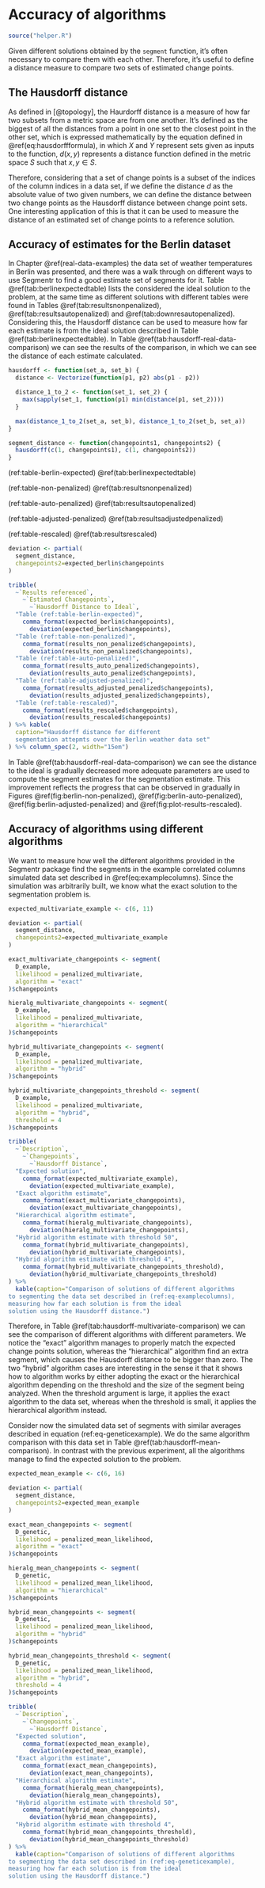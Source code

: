 # Accuracy of algorithms

```r
source("helper.R")
```

Given different solutions obtained by the `segment` function, it's often necessary to compare them with each other. Therefore, it's useful to define a distance measure to compare two sets of estimated change points.

## The Hausdorff distance

As defined in [@topology], the Haurdorff distance is a measure of
how far two subsets from a metric space are from one another. It's
defined as the biggest of all the distances from a point in one
set to the closest point in the other set, which is expressed
mathematically by the equation defined in
\@ref(eq:hausdorffformula), in which $X$ and $Y$ represent sets
given as inputs to the function, $d(x, y)$ represents a distance
function defined in the metric space $S$ such that $x, y \in S$.

\begin{equation}
d_H(X,Y) = \max\left\{\,\sup_{x \in X} \inf_{y \in Y} d(x,y)\, ,\, \sup_{y \in Y} \inf_{x \in X} d(x,y)\,\right\}
(\#eq:hausdorffformula)
\end{equation}

Therefore, considering that a set of change points is a subset of
the indices of the column indices in a data set, if we define the
distance $d$ as the absolute value of two given numbers, we can
define the distance between two change points as the Hausdorff
distance between change point sets. One interesting application
of this is that it can be used to measure the distance of
an estimated set of change points to a reference solution.

## Accuracy of estimates for the Berlin dataset

In Chapter \@ref(real-data-examples) the data set of weather temperatures in
Berlin was presented, and there was a walk through on different ways to use
Segmentr to find a good estimate set of segments for it. Table
\@ref(tab:berlinexpectedtable) lists the considered the ideal solution to the
problem, at the same time as different solutions with different tables were
found in Tables \@ref(tab:resultsnonpenalized), \@ref(tab:resultsautopenalized)
and \@ref(tab:downresautopenalized). Considering this, the
Hausdorff distance can be used to measure how far each estimate is from
the ideal solution described in Table \@ref(tab:berlinexpectedtable).
In Table \@ref(tab:hausdorff-real-data-comparison) we can see the results
of the comparison, in which we can see the distance of each estimate
calculated.


```r
hausdorff <- function(set_a, set_b) {
  distance <- Vectorize(function(p1, p2) abs(p1 - p2))

  distance_1_to_2 <- function(set_1, set_2) {
    max(sapply(set_1, function(p1) min(distance(p1, set_2))))
  }

  max(distance_1_to_2(set_a, set_b), distance_1_to_2(set_b, set_a))
}

segment_distance <- function(changepoints1, changepoints2) {
  hausdorff(c(1, changepoints1), c(1, changepoints2))
}
```

(ref:table-berlin-expected) \@ref(tab:berlinexpectedtable)

(ref:table-non-penalized) \@ref(tab:resultsnonpenalized)

(ref:table-auto-penalized) \@ref(tab:resultsautopenalized)

(ref:table-adjusted-penalized) \@ref(tab:resultsadjustedpenalized)

(ref:table-rescaled) \@ref(tab:resultsrescaled)

```r
deviation <- partial(
  segment_distance,
  changepoints2=expected_berlin$changepoints
)

tribble(
  ~`Results referenced`,
    ~`Estimated Changepoints`,
      ~`Hausdorff Distance to Ideal`,
  "Table (ref:table-berlin-expected)",
    comma_format(expected_berlin$changepoints),
      deviation(expected_berlin$changepoints),
  "Table (ref:table-non-penalized)",
    comma_format(results_non_penalized$changepoints),
      deviation(results_non_penalized$changepoints),
  "Table (ref:table-auto-penalized)",
    comma_format(results_auto_penalized$changepoints),
      deviation(results_auto_penalized$changepoints),
  "Table (ref:table-adjusted-penalized)",
    comma_format(results_adjusted_penalized$changepoints),
      deviation(results_adjusted_penalized$changepoints),
  "Table (ref:table-rescaled)",
    comma_format(results_rescaled$changepoints),
      deviation(results_rescaled$changepoints)
) %>% kable(
  caption="Hausdorff distance for different
  segmentation attepmts over the Berlin weather data set"
) %>% column_spec(2, width="15em")
```

In Table \@ref(tab:hausdorff-real-data-comparison) we can see the distance to
the ideal is gradually decreased more adequate parameters are used to compute
the segment estimates for the segmentation estimate. This improvement reflects
the progress that can be observed in gradually in Figures
\@ref(fig:berlin-non-penalized), \@ref(fig:berlin-auto-penalized),
\@ref(fig:berlin-adjusted-penalized) and \@ref(fig:plot-results-rescaled).

## Accuracy of algorithms using different algorithms

We want to measure how well the different algorithms provided in the Segmentr
package find the segments in the example correlated columns simulated data set
described in \@ref(eq:examplecolumns). Since the simulation was arbitrarily
built, we know what the exact solution to the segmentation problem is.


```r
expected_multivariate_example <- c(6, 11)

deviation <- partial(
  segment_distance,
  changepoints2=expected_multivariate_example
)

exact_multivariate_changepoints <- segment(
  D_example,
  likelihood = penalized_multivariate,
  algorithm = "exact"
)$changepoints

hieralg_multivariate_changepoints <- segment(
  D_example,
  likelihood = penalized_multivariate,
  algorithm = "hierarchical"
)$changepoints

hybrid_multivariate_changepoints <- segment(
  D_example,
  likelihood = penalized_multivariate,
  algorithm = "hybrid"
)$changepoints

hybrid_multivariate_changepoints_threshold <- segment(
  D_example,
  likelihood = penalized_multivariate,
  algorithm = "hybrid",
  threshold = 4
)$changepoints

tribble(
  ~`Description`,
    ~`Changepoints`,
      ~`Hausdorff Distance`,
  "Expected solution",
    comma_format(expected_multivariate_example),
      deviation(expected_multivariate_example),
  "Exact algorithm estimate",
    comma_format(exact_multivariate_changepoints),
      deviation(exact_multivariate_changepoints),
  "Hierarchical algorithm estimate",
    comma_format(hieralg_multivariate_changepoints),
      deviation(hieralg_multivariate_changepoints),
  "Hybrid algorithm estimate with threshold 50",
    comma_format(hybrid_multivariate_changepoints),
      deviation(hybrid_multivariate_changepoints),
  "Hybrid algorithm estimate with threshold 4",
    comma_format(hybrid_multivariate_changepoints_threshold),
      deviation(hybrid_multivariate_changepoints_threshold)
) %>%
  kable(caption="Comparison of solutions of different algorithms
to segmenting the data set described in (ref:eq-examplecolumns),
measuring how far each solution is from the ideal
solution using the Hausdorff distance.")
```

Therefore, in Table \@ref(tab:hausdorff-multivariate-comparison) we can see the
comparison of different algorithms with different parameters. We notice the
"exact" algorithm manages to properly match the expected change points
solution, whereas the "hierarchical" algorithm find an extra segment, which
causes the Hausdorff distance to be bigger than zero. The two "hybrid"
algorithm cases are interesting in the sense it that it shows how to algorithm
works by either adopting the exact or the hierarchical algorithm depending on
the threshold and the size of the segment being analyzed. When the threshold
argument is large, it applies the exact algorithm to the data set, whereas when
the threshold is small, it applies the hierarchical algorithm instead.

Consider now the simulated data set of segments with similar averages described
in equation (ref:eq-geneticexample). We do the same algorithm comparison with
this data set in Table \@ref(tab:hausdorff-mean-comparison). In contrast with
the previous experiment, all the algorithms manage to find the expected solution
to the problem.

```r
expected_mean_example <- c(6, 16)

deviation <- partial(
  segment_distance,
  changepoints2=expected_mean_example
)

exact_mean_changepoints <- segment(
  D_genetic,
  likelihood = penalized_mean_likelihood,
  algorithm = "exact"
)$changepoints

hieralg_mean_changepoints <- segment(
  D_genetic,
  likelihood = penalized_mean_likelihood,
  algorithm = "hierarchical"
)$changepoints

hybrid_mean_changepoints <- segment(
  D_genetic,
  likelihood = penalized_mean_likelihood,
  algorithm = "hybrid"
)$changepoints

hybrid_mean_changepoints_threshold <- segment(
  D_genetic,
  likelihood = penalized_mean_likelihood,
  algorithm = "hybrid",
  threshold = 4
)$changepoints

tribble(
  ~`Description`,
    ~`Changepoints`,
      ~`Hausdorff Distance`,
  "Expected solution",
    comma_format(expected_mean_example),
      deviation(expected_mean_example),
  "Exact algorithm estimate",
    comma_format(exact_mean_changepoints),
      deviation(exact_mean_changepoints),
  "Hierarchical algorithm estimate",
    comma_format(hieralg_mean_changepoints),
      deviation(hieralg_mean_changepoints),
  "Hybrid algorithm estimate with threshold 50",
    comma_format(hybrid_mean_changepoints),
      deviation(hybrid_mean_changepoints),
  "Hybrid algorithm estimate with threshold 4",
    comma_format(hybrid_mean_changepoints_threshold),
      deviation(hybrid_mean_changepoints_threshold)
) %>%
  kable(caption="Comparison of solutions of different algorithms
to segmenting the data set described in (ref:eq-geneticexample),
measuring how far each solution is from the ideal
solution using the Hausdorff distance.")
```

